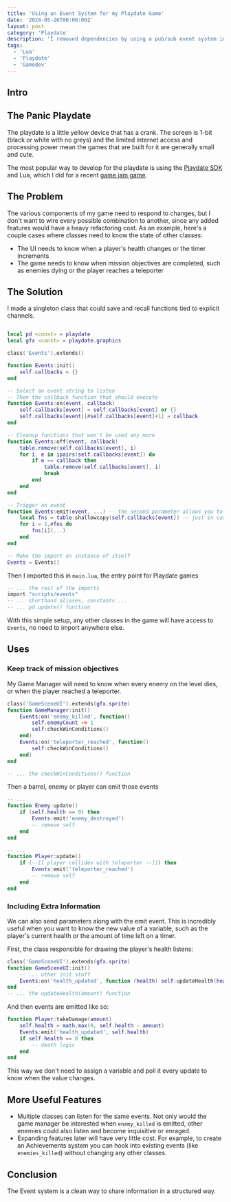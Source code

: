 ```yaml
---
title: 'Using an Event System for my Playdate Game'
date: '2024-05-26T00:00:00Z'
layout: post
category: 'Playdate'
description: 'I removed dependencies by using a pub/sub event system in my game jam game'
tags:
  - 'Lua'
  - 'Playdate'
  - 'Gamedev'
---
```


## Intro

## The Panic Playdate

The playdate is a little yellow device that has a crank. The screen is 1-bit (black or white with no greys) and the limited internet access and processing power mean the games that are built for it are generally small and cute.

The most popular way to develop for the playdate is using the [Playdate SDK](https://play.date/dev/) and Lua, which I did for a recent [game jam game](https://boldbigflank.itch.io/one-man-threat-ops). 

## The Problem

The various components of my game need to respond to changes, but I don't want to wire every possible combination to another, since any added features would have a heavy refactoring cost. As an example, here's a couple cases where classes need to know the state of other classes:

* The UI needs to know when a player's health changes or the timer increments
* The game needs to know when mission objectives are completed, such as enemies dying or the player reaches a teleporter

## The Solution

I made a singleton class that could save and recall functions tied to explicit channels.

```lua:scripts/events.lua

local pd <const> = playdate
local gfx <const> = playdate.graphics

class('Events').extends()

function Events:init()
    self.callbacks = {}
end

-- Select an event string to listen
-- Then the callback function that should execute
function Events:on(event, callback)
    self.callbacks[event] = self.callbacks[event] or {}
    self.callbacks[event][#self.callbacks[event]+1] = callback
end

-- Cleanup functions that won't be used any more
function Events:off(event, callback)
    table.remove(self.callbacks[event], i)
    for i, e in ipairs(self.callbacks[event]) do
        if e == callback then
            table.remove(self.callbacks[event], i)
            break
        end
    end
end

-- Trigger an event
function Events:emit(event, ...) -- the second parameter allows you to include any number of parameters when calling this function
    local fns = table.shallowcopy(self.callbacks[event]) -- just in case the array changes while we are iterating
    for i = 1,#fns do
        fns[i](...)
    end
end

-- Make the import an instance of itself
Events = Events()
```

Then I imported this in `main.lua`, the entry point for Playdate games
```lua:main.lua
-- ... the rest of the imports
import "scripts/events"
-- ... shorthand aliases, constants ...
-- ... pd.update() function
```

With this simple setup, any other classes in the game will have access to `Events`, no need to import anywhere else.

## Uses

### Keep track of mission objectives
My Game Manager will need to know when every enemy on the level dies, or when the player reached a teleporter.
```lua:scripts/gameManager.lua
class('GameSceneUI').extends(gfx.sprite)
function GameManager:init()
    Events:on('enemy_killed', function()
        self.enemyCount -= 1 
        self:checkWinConditions()
    end)
    Events:on('teleporter_reached', function()
        self:checkWinConditions()
    end)
end

-- ... the checkWinConditions() function
```
Then a barrel, enemy or player can emit those events
```ts:scripts/enemy.lua
-- ...
function Enemy:update()
    if (self.health == 0) then
        Events:emit('enemy_destroyed')
        -- remove self
    end
end
```
```ts:scripts/player.lua
-- ...
function Player:update()
    if (--[[ player collides with teleporter --]]) then
        Events:emit('teleporter_reached')
        -- remove self
    end
end
```

### Including Extra Information

We can also send parameters along with the emit event. This is incredibly useful when you want to know the new value of a variable, such as the player's current health or the amount of time left on a timer.

First, the class responsible for drawing the player's health listens:

```lua:scripts/gameSceneUI.lua
class('GameSceneUI').extends(gfx.sprite)
function GameSceneUI:init()
    -- ... other init stuff
    Events:on('health_updated', function (health) self:updateHealth(health) end)
end
-- ... the updateHealth(amount) function
```

And then events are emitted like so:
```lua:scripts/player.lua
function Player:takeDamage(amount)
    self.health = math.max(0, self.health - amount)
    Events:emit('health_updated', self.health)
    if self.health == 0 then
        -- death logic
    end
end
```

This way we don't need to assign a variable and poll it every update to know when the value changes.

## More Useful Features
* Multiple classes can listen for the same events. Not only would the game manager be interested when `enemy_killed` is emitted, other enemies could also listen and become inquisitive or enraged.
* Expanding features later will have very little cost. For example, to create an Achievements system you can hook into existing events (like `enemies_killed`) without changing any other classes.

## Conclusion

The Event system is a clean way to share information in a structured way. 